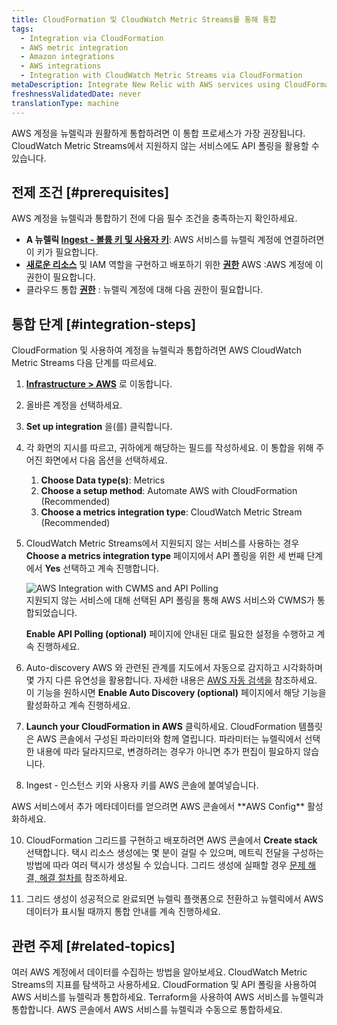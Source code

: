 ```yaml
---
title: CloudFormation 및 CloudWatch Metric Streams를 통해 통합
tags:
  - Integration via CloudFormation
  - AWS metric integration
  - Amazon integrations
  - AWS integrations
  - Integration with CloudWatch Metric Streams via CloudFormation
metaDescription: Integrate New Relic with AWS services using CloudFormation templates to automate the setup of CloudWatch Metric Streams for metrics ingestion.
freshnessValidatedDate: never
translationType: machine
---
```


AWS 계정을 뉴렐릭과 원활하게 통합하려면 이 통합 프로세스가 가장 권장됩니다. CloudWatch Metric Streams에서 지원하지 않는 서비스에도 API 폴링을 활용할 수 있습니다.

## 전제 조건 [#prerequisites]

AWS 계정을 뉴렐릭과 통합하기 전에 다음 필수 조건을 충족하는지 확인하세요.

* **A 뉴렐릭 [Ingest - 볼륨 키 및 사용자 키](https://one.newrelic.com/api-keys)**: AWS 서비스를 뉴렐릭 계정에 연결하려면 이 키가 필요합니다.
* **[새로운 리소스](https://docs.aws.amazon.com/IAM/latest/UserGuide/id_roles.html)** 및 IAM 역할을 구현하고 배포하기 위한 **[권한](https://docs.aws.amazon.com/ARG/latest/userguide/gettingstarted-prereqs-permissions.html)** AWS :AWS 계정에 이 권한이 필요합니다.
* 클라우드 통합 **[권한](/docs/accounts/accounts-billing/new-relic-one-user-management/user-permissions/#infrastructure)** : 뉴렐릭 계정에 대해 다음 권한이 필요합니다.

## 통합 단계 [#integration-steps]

CloudFormation 및 사용하여 계정을 뉴렐릭과 통합하려면 AWS CloudWatch Metric Streams 다음 단계를 따르세요.

1. [<DNT>**Infrastructure &gt; AWS**</DNT>](https://one.newrelic.com/infra/infrastructure/cloud-aws) 로 이동합니다.

2. 올바른 계정을 선택하세요.

3. <DNT>**Set up integration**</DNT> 을(를) 클릭합니다.

4. 각 화면의 지시를 따르고, 귀하에게 해당하는 필드를 작성하세요. 이 통합을 위해 주어진 화면에서 다음 옵션을 선택하세요.

   1. <DNT>**Choose Data type(s)**</DNT>: <DNT>Metrics</DNT>
   2. <DNT>**Choose a setup method**</DNT>: <DNT>Automate AWS with CloudFormation (Recommended)</DNT>
   3. <DNT>**Choose a metrics integration type**</DNT>: <DNT>CloudWatch Metric Stream (Recommended)</DNT>

5. CloudWatch Metric Streams에서 지원되지 않는 서비스를 사용하는 경우 <DNT>**Choose a metrics integration type**</DNT> 페이지에서 API 폴링을 위한 세 번째 단계에서 <DNT>**Yes**</DNT> 선택하고 계속 진행합니다.

   <img title="AWS Integration with CWMS and API Polling" alt="AWS Integration with CWMS and API Polling" src="/images/aws-integration-cf-apipolling.webp" />

   <figcaption>
     지원되지 않는 서비스에 대해 선택된 API 폴링을 통해 AWS 서비스와 CWMS가 통합되었습니다.
   </figcaption>

   <DNT>**Enable API Polling (optional)**</DNT> 페이지에 안내된 대로 필요한 설정을 수행하고 계속 진행하세요.

6. <DNT>Auto-discovery</DNT> AWS 와 관련된 관계를 지도에서 자동으로 감지하고 시각화하며 몇 가지 다른 유연성을 활용합니다. 자세한 내용은 [AWS 자동 검색을](/docs/infrastructure/amazon-integrations/connect/set-up-auto-discovery-of-aws-entities/) 참조하세요. 이 기능을 원하시면 <DNT>**Enable Auto Discovery (optional)**</DNT> 페이지에서 해당 기능을 활성화하고 계속 진행하세요.

7. <DNT>**Launch your CloudFormation in AWS**</DNT> 클릭하세요. CloudFormation 템플릿은 AWS 콘솔에서 구성된 파라미터와 함께 열립니다. 파라미터는 뉴렐릭에서 선택한 내용에 따라 달라지므로, 변경하려는 경우가 아니면 추가 편집이 필요하지 않습니다.

8. Ingest - 인스턴스 키와 사용자 키를 AWS 콘솔에 붙여넣습니다.

<Callout variant="tip">
  AWS 서비스에서 추가 메타데이터를 얻으려면 AWS 콘솔에서 <DNT>**AWS Config**</DNT> 활성화하세요.
</Callout>

10. CloudFormation 그리드를 구현하고 배포하려면 AWS 콘솔에서 <DNT>**Create stack**</DNT> 선택합니다. 택시 리소스 생성에는 몇 분이 걸릴 수 있으며, 메트릭 전달을 구성하는 방법에 따라 여러 택시가 생성될 수 있습니다. 그리드 생성에 실패할 경우 [문제 해결, 해결 절차를](https://docs.newrelic.com/docs/logs/troubleshooting/aws-log-integration-issues/stack-creation-fails/) 참조하세요.

11. 그리드 생성이 성공적으로 완료되면 뉴렐릭 플랫폼으로 전환하고 뉴렐릭에서 AWS 데이터가 표시될 때까지 통합 안내를 계속 진행하세요.

## 관련 주제 [#related-topics]

<DocTiles>
  <DocTile title="여러 AWS 계정에서 데이터 수집" path="/docs/infrastructure/amazon-integrations/manage-aws-data/aws-multi-account/">
    여러 AWS 계정에서 데이터를 수집하는 방법을 알아보세요.
  </DocTile>

  <DocTile title="AWS 통합 지표" path="/docs/infrastructure/amazon-integrations/manage-aws-data/aws-integrations-metrics/">
    CloudWatch Metric Streams의 지표를 탐색하고 사용하세요.
  </DocTile>

  <DocTile title="CloudFormation 및 API 폴링을 통한 AWS 통합" path="/docs/infrastructure/amazon-integrations/aws-integration-for-metrics/via-cloudformation-and-api-polling">
    CloudFormation 및 API 폴링을 사용하여 AWS 서비스를 뉴렐릭과 통합하세요.
  </DocTile>

  <DocTile title="Terraform을 통한 AWS 통합" path="/docs/infrastructure/amazon-integrations/aws-integration-for-metrics/terraform">
    Terraform을 사용하여 AWS 서비스를 뉴렐릭과 통합합니다.
  </DocTile>

  <DocTile title="AWS 콘솔에서 수동 통합" path="/docs/infrastructure/amazon-integrations/aws-integration-for-metrics/manual">
    AWS 콘솔에서 AWS 서비스를 뉴렐릭과 수동으로 통합하세요.
  </DocTile>
</DocTiles>